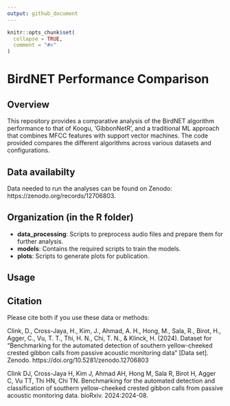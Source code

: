 ```yaml
---
output: github_document
---
```


<!-- README.md is generated from README.Rmd. Please edit that file -->

```r
knitr::opts_chunk$set(
  collapse = TRUE,
  comment = "#>"
)
```

# BirdNET Performance Comparison

## Overview

This repository provides a comparative analysis of the BirdNET algorithm performance to that of Koogu, 'GibbonNetR', and a traditional ML approach that combines MFCC features with support vector machines. The code provided compares the different algorithms across various datasets and configurations.

## Data availabilty
Data needed to run the analyses can be found on Zenodo: https://zenodo.org/records/12706803.

## Organization (in the R folder)
- **data_processing**: Scripts to preprocess audio files and prepare them for further analysis.
- **models**: Contains the required scripts to train the models.
- **plots**: Scripts to generate plots for publication.

## Usage

## Citation

Please cite both if you use these data or methods: 

Clink, D., Cross-Jaya, H., Kim, J., Ahmad, A. H., Hong, M., Sala, R., Birot, H., Agger, C., Vu, T. T., Thi, H. N., Chi, T. N., & Klinck, H. (2024). Dataset for "Benchmarking for the automated detection of southern yellow-cheeked crested gibbon calls from passive acoustic monitoring data" [Data set]. Zenodo. https://doi.org/10.5281/zenodo.12706803

Clink DJ, Cross-Jaya H, Kim J, Ahmad AH, Hong M, Sala R, Birot H, Agger C, Vu TT, Thi HN, Chi TN. Benchmarking for the automated detection and classification of southern yellow-cheeked crested gibbon calls from passive acoustic monitoring data. bioRxiv. 2024:2024-08.
